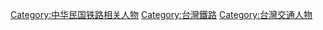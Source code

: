 [[Category:中华民国铁路相关人物|Category:中华民国铁路相关人物]]
[[Category:台灣鐵路|Category:台灣鐵路]]
[[Category:台灣交通人物|Category:台灣交通人物]]